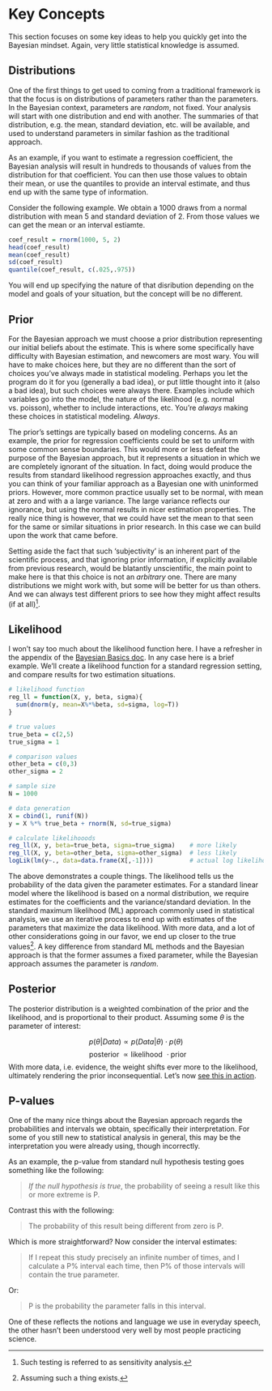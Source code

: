 # Key Concepts

This section focuses on some key ideas to help you quickly get into the Bayesian mindset.  Again, very little statistical knowledge is assumed.


## Distributions

One of the first things to get used to coming from a traditional framework is that the focus is on distributions of parameters rather than the parameters.  In the Bayesian context, parameters are <span class="emph">*random*</span>, not fixed. Your analysis will start with one distribution and end with another.  The summaries of that distribution, e.g. the mean, standard deviation, etc. will be available, and used to understand parameters in similar fashion as the traditional approach.

As an example, if you want to estimate a regression coefficient, the Bayesian analysis will result in hundreds to thousands of values from the distribution for that coefficient.  You can then use those values to obtain their mean, or use the quantiles to provide an interval estimate, and thus end up with the same type of information.

Consider the following example.  We obtain a 1000 draws from a normal distribution with mean 5 and standard deviation of 2.  From those values we can get the mean or an interval estiamte.

```r
coef_result = rnorm(1000, 5, 2)
head(coef_result)
mean(coef_result)
sd(coef_result)
quantile(coef_result, c(.025,.975))
```

You will end up specifying the nature of that disribution depending on the model and goals of your situation, but the concept will be no different.


## Prior

For the Bayesian approach we must choose a <span class="emph">prior distribution</span> representing our initial beliefs about the estimate.  This is where some specifically have difficulty with Bayesian estimation, and newcomers are most wary.  You will have to make choices here, but they are no different than the sort of choices you've always made in statistical modeling.  Perhaps you let the program do it for you (generally a bad idea), or put little thought into it (also a bad idea), but such choices were always there.  Examples include which variables go into the model, the nature of the likelihood (e.g. normal vs. poisson), whether to include interactions, etc.  You're *always* making these choices in statistical modeling. *Always*.

The prior's settings are typically based on modeling concerns.  As an example, the prior for regression coefficients could be set to uniform with some common sense boundaries. This would more or less defeat the purpose of the Bayesian approach, but it represents a situation in which we are completely ignorant of the situation. In fact, doing would produce the results from standard likelihood regression approaches exactly, and thus you can think of your familiar approach as a Bayesian one with uninformed priors.  However, more common practice usually set to be normal, with mean at zero and with a a large variance.  The large variance reflects our ignorance, but using the normal results in nicer estimation properties.  The really nice thing is however, that we could have set the mean to that seen for the same or similar situations in prior research.  In this case we can build upon the work that came before.

Setting aside the fact that such 'subjectivity' is an inherent part of the scientific process, and that ignoring prior information, if explicitly available from previous research, would be blatantly unscientific, the main point to make here is that this choice is not an *arbitrary* one. There are many distributions we might work with, but some will be better for us than others. And we can always test different priors to see how they might affect results (if at all)[^sens].

## Likelihood

I won't say too much about the <span class="emph">likelihood function</span> here. I have a refresher in the appendix of the [Bayesian Basics doc](http://m-clark.github.io/docs/IntroBayes.html). In any case here is a brief example.  We'll create a likelihood function for a standard regression setting, and compare results for two estimation situations.

```r
# likelihood function
reg_ll = function(X, y, beta, sigma){
  sum(dnorm(y, mean=X%*%beta, sd=sigma, log=T))
}

# true values
true_beta = c(2,5)
true_sigma = 1

# comparison values
other_beta = c(0,3)
other_sigma = 2

# sample size
N = 1000

# data generation
X = cbind(1, runif(N))
y = X %*% true_beta + rnorm(N, sd=true_sigma)

# calculate likelihooods
reg_ll(X, y, beta=true_beta, sigma=true_sigma)    # more likely
reg_ll(X, y, beta=other_beta, sigma=other_sigma)  # less likely
logLik(lm(y~., data=data.frame(X[,-1])))          # actual log likelihood
```

The above demonstrates a couple things.  The likelihood tells us the probability of the data given the parameter estimates. For a standard linear model where the likelihood is based on a normal distribution, we require estimates for the coefficients and the variance/standard deviation. In the standard maximum likelihood (ML) approach commonly used in statistical analysis, we use an iterative process to end up with estimates of the parameters that maximize the data likelihood.  With more data, and a lot of other considerations going in our favor, we end up closer to the true values[^trueparm].  A key difference from standard ML methods and the Bayesian approach is that the former assumes a fixed parameter, while the Bayesian approach assumes the parameter is *random*.

## Posterior

The <span class="emph">posterior</span> distribution is a weighted combination of the prior and the likelihood, and is proportional to their product. Assuming some $\theta$ is the parameter of interest:

$$ p(\theta|Data) \propto p(Data|\theta) \cdot p(\theta) $$
$$ \;\;\mathrm{posterior} \;\propto \mathrm{likelihood} \;\!\cdot \mathrm{prior} $$
With more data, i.e. evidence, the weight shifts ever more to the likelihood, ultimately rendering the prior inconsequential. Let's now [see this in action](http://micl.shinyapps.io/prior2post).


## P-values

One of the many nice things about the Bayesian approach regards the probabilities and intervals we obtain, specifically their interpretation.  For some of you still new to statistical analysis in general, this may be the interpretation you were already using, though incorrectly.

As an example, the p-value from standard <span class="emph">null hypothesis testing</span> goes something like the following:

> *If the null hypothesis is true*, the probability of seeing a result like this or more extreme is P.

Contrast this with the following:

> The probability of this result being different from zero is P.

Which is more straightforward? Now consider the interval estimates:

> <p class="fragment"> If I repeat this study precisely an infinite number of
times, and I calculate a P% interval each time, then P% of those  intervals will
contain the true parameter.</p>

Or:

> <p class="fragment">P is the probability the parameter falls in this interval.</p>

One of these reflects the notions and language we use in everyday speech, the other hasn't been understood very well by most people practicing science.


[^sens]: Such testing is referred to as sensitivity analysis.
[^trueparm]: Assuming such a thing exists.
